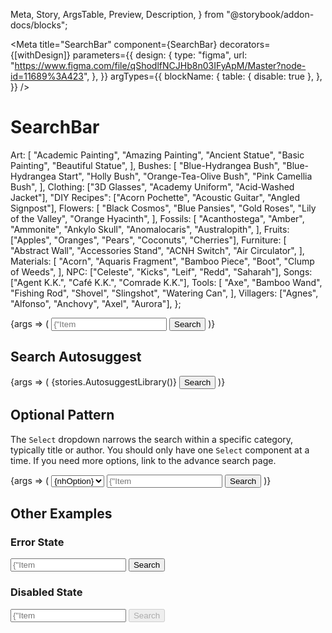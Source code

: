   Meta,
  Story,
  ArgsTable,
  Preview,
  Description,
} from "@storybook/addon-docs/blocks";

<Meta
  title="SearchBar"
  component={SearchBar}
  decorators={[withDesign]}
  parameters={{
    design: {
      type: "figma",
      url:
        "https://www.figma.com/file/qShodlfNCJHb8n03IFyApM/Master?node-id=11689%3A423",
    },
  }}
  argTypes={{
    blockName: {
      table: { disable: true },
    },
  }}
/>

# SearchBar

<Description of={SearchBar} />

  Art: [
    "Academic Painting",
    "Amazing Painting",
    "Ancient Statue",
    "Basic Painting",
    "Beautiful Statue",
  ],
  Bushes: [
    "Blue-Hydrangea Bush",
    "Blue-Hydrangea Start",
    "Holly Bush",
    "Orange-Tea-Olive Bush",
    "Pink Camellia Bush",
  ],
  Clothing: ["3D Glasses", "Academy Uniform", "Acid-Washed Jacket"],
  "DIY Recipes": ["Acorn Pochette", "Acoustic Guitar", "Angled Signpost"],
  Flowers: [
    "Black Cosmos",
    "Blue Pansies",
    "Gold Roses",
    "Lily of the Valley",
    "Orange Hyacinth",
  ],
  Fossils: [
    "Acanthostega",
    "Amber",
    "Ammonite",
    "Ankylo Skull",
    "Anomalocaris",
    "Australopith",
  ],
  Fruits: ["Apples", "Oranges", "Pears", "Coconuts", "Cherries"],
  Furniture: [
    "Abstract Wall",
    "Accessories Stand",
    "ACNH Switch",
    "Air Circulator",
  ],
  Materials: [
    "Acorn",
    "Aquaris Fragment",
    "Bamboo Piece",
    "Boot",
    "Clump of Weeds",
  ],
  NPC: ["Celeste", "Kicks", "Leif", "Redd", "Saharah"],
  Songs: ["Agent K.K.", "Café K.K.", "Comrade K.K."],
  Tools: [
    "Axe",
    "Bamboo Wand",
    "Fishing Rod",
    "Shovel",
    "Slingshot",
    "Watering Can",
  ],
  Villagers: ["Agnes", "Alfonso", "Anchovy", "Axel", "Aurora"],
};

<Preview withToolbar>
  <Story name="Basic">
    {args => (
      <SearchBar {...args}>
        <Input
          ariaLabelledBy={"button helper-error-text"}
          id="input1"
          placeholder={"Item Search"}
          required={true}
          type={InputTypes.text}
        ></Input>
        <Button buttonType={ButtonTypes.Primary} id="button" type="submit">
          <Icon
            name={IconNames.search}
            decorative={true}
            modifiers={["small", "icon-left"]}
          />
          Search
        </Button>
      </SearchBar>
    )}
  </Story>
</Preview>

<ArgsTable story="Basic" />

## Search Autosuggest

<Preview withToolbar>
  <Story name="Search Autosuggest">
    {args => (
      <SearchBar {...args}>
        {stories.AutosuggestLibrary()}
        <Button buttonType={ButtonTypes.Primary} id="button-0" type="submit">
          <Icon
            name={IconNames.search}
            decorative={true}
            modifiers={["small", "icon-left"]}
          />
          Search
        </Button>
      </SearchBar>
    )}
  </Story>
</Preview>

## Optional Pattern

The `Select` dropdown narrows the search within a specific category, typically
title or author. You should only have one `Select` component at a time. If you
need more options, link to the advance search page.

<Preview withToolbar>
  <Story name="Optional Pattern">
    {args => (
      <SearchBar {...args}>
        <Select
          name="nhItemSearch"
          ariaLabel="Filter Search"
          helperTextId={"helper-error-text"}
          id={"select"}
          isRequired={false}
          labelId={"label"}
        >
          {Object.keys(optionsGroup).map(nhOption => (
            <option key={nhOption} aria-selected={false}>
              {nhOption}
            </option>
          ))}
        </Select>
        <Input
          ariaLabelledBy={"button helper-error-text"}
          id="input2"
          placeholder={"Item Search"}
          required={true}
          type={InputTypes.text}
        ></Input>
        <Button buttonType={ButtonTypes.Primary} id="button-0" type="submit">
          <Icon
            name={IconNames.search}
            decorative={true}
            modifiers={["small", "icon-left"]}
          />
          Search
        </Button>
      </SearchBar>
    )}
  </Story>
</Preview>

## Other Examples

### Error State

<Canvas>
  <SearchBar>
    <Input
      ariaLabelledBy={"button helper-error-text"}
      id="input3"
      placeholder={"Item Search"}
      required={true}
      type={InputTypes.text}
      errored={true}
    ></Input>
    <Button buttonType={ButtonTypes.Primary} id="button-2" type="submit">
      <Icon
        name={IconNames.search}
        decorative={true}
        modifiers={["small", "icon-left"]}
      />
      Search
    </Button>
  </SearchBar>
</Canvas>

<br />

### Disabled State

<Canvas>
  <SearchBar>
    <Input
      ariaLabelledBy={"button helper-error-text"}
      id="input4"
      placeholder={"Item Search"}
      required={true}
      type={InputTypes.text}
    ></Input>
    <Button
      buttonType={ButtonTypes.Primary}
      id="button-3"
      type="submit"
      disabled={true}
    >
      <Icon
        name={IconNames.search}
        decorative={true}
        modifiers={["small", "icon-left"]}
      />
      Search
    </Button>
  </SearchBar>
</Canvas>
